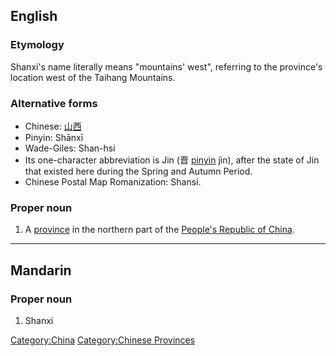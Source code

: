 {{also|Shaanxi}}
==English==

===Etymology===
Shanxi's name literally means "mountains' west", referring to the province's location west of the Taihang Mountains.

===Alternative forms===

* Chinese: [[山西]]
* Pinyin: Shānxī
* Wade-Giles: Shan-hsi
* Its one-character abbreviation is Jin (晋 [[pinyin]] jìn), after the state of Jin that existed here during the Spring and Autumn Period.
* Chinese Postal Map Romanization: Shansi.

===Proper noun===
{{en-proper-noun}}
{{wikipedia}}

# A [[province]] in the northern part of the [[People's Republic of China]].

[[Category:China]]
[[Category:Chinese Provinces]]

----

==Mandarin==

===Proper noun===
{{cmn-proper|p|pin=Shānxī|pint=shan1xi1}}

# Shanxi
